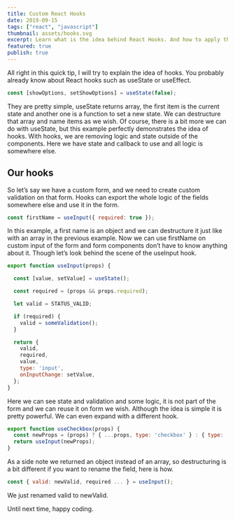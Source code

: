 ```yaml
---
title: Custom React Hooks
date: 2019-09-15
tags: ["react", "javascript"]
thumbnail: assets/hooks.svg
excerpt: Learn what is the idea behind React Hooks. And how to apply that knowledge to create your own custom hook.
featured: true
publish: true
---
```



All right in this quick tip, I will try to explain the idea of hooks. You probably already know about React hooks such as useState or useEffect.


```javascript
const [showOptions, setShowOptions] = useState(false);
```

They are pretty simple, useState returns array, the first item is the current state and another one is a function to set a new state. We can destructure that array and name items as we wish. Of course, there is a bit more we can do with useState, but this example perfectly demonstrates the idea of hooks. With hooks, we are removing logic and state outside of the components. Here we have state and callback to use and all logic is somewhere else.

## Our hooks

So let’s say we have a custom form, and we need to create custom validation on that form. Hooks can export the whole logic of the fields somewhere else and use it in the form.


```javascript
const firstName = useInput({ required: true });
```


In this example, a first name is an object and we can destructure it just like with an array in the previous example. Now we can use firstName on custom input of the form and form components don’t have to know anything about it. Though let’s look behind the scene of the useInput hook.

```javascript
export function useInput(props) {

  const [value, setValue] = useState();

  const required = (props && props.required);

  let valid = STATUS_VALID;

  if (required) {
    valid = someValidation();
  }

  return {
    valid,
    required,
    value,
    type: 'input',
    onInputChange: setValue,
  };
}
```

Here we can see state and validation and some logic, it is not part of the form and we can reuse it on form we wish. Although the idea is simple it is pretty powerful. We can even expand with a different hook.

```javascript
export function useCheckbox(props) {
  const newProps = (props) ? { ...props, type: 'checkbox' } : { type: 'checkbox' };
  return useInput(newProps);
}
```

As a side note we returned an object instead of an array, so destructuring is a bit different if you want to rename the field, here is how.

```javascript
const { valid: newValid, required ... } = useInput();
```

We just renamed valid to newValid.

Until next time, happy coding.